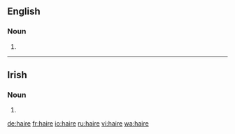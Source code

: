 {{also|häire|Häire}}
==English==

===Noun===
{{en-noun|~}}

# {{obsolete spelling of|hair|lang=en}}

----

==Irish==

===Noun===
{{head|ga|mutated noun}}

# {{h-prothesis of|aire|lang=ga}}

[[de:haire]]
[[fr:haire]]
[[io:haire]]
[[ru:haire]]
[[vi:haire]]
[[wa:haire]]